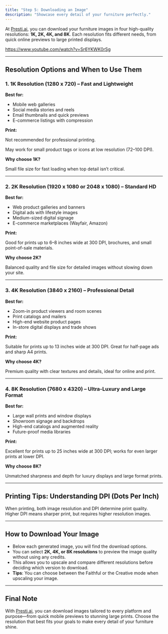 ```yaml
---
title: "Step 5: Downloading an Image"
description: "Showcase every detail of your furniture perfectly."
---
```


At [Presti.ai](http://Presti.ai), you can download your furniture images in four high-quality resolutions: **1K, 2K, 4K, and 8K**. Each resolution fits different needs, from quick online previews to large printed displays.

https://www.youtube.com/watch?v=Sr6YKWK0rSg

---

## Resolution Options and When to Use Them

### 1. 1K Resolution (1280 x 720) – Fast and Lightweight

**Best for:**

- Mobile web galleries
- Social media stories and reels
- Email thumbnails and quick previews
- E-commerce listings with compression

**Print:**

Not recommended for professional printing.

May work for small product tags or icons at low resolution (72–100 DPI).

**Why choose 1K?**

Small file size for fast loading when top detail isn’t critical.

---

### 2. 2K Resolution (1920 x 1080 or 2048 x 1080) – Standard HD

**Best for:**

- Web product galleries and banners
- Digital ads with lifestyle images
- Medium-sized digital signage
- E-commerce marketplaces (Wayfair, Amazon)

**Print:**

Good for prints up to 6–8 inches wide at 300 DPI, brochures, and small point-of-sale materials.

**Why choose 2K?**

Balanced quality and file size for detailed images without slowing down your site.

---

### 3. 4K Resolution (3840 x 2160) – Professional Detail

**Best for:**

- Zoom-in product viewers and room scenes
- Print catalogs and mailers
- High-end website product pages
- In-store digital displays and trade shows

**Print:**

Suitable for prints up to 13 inches wide at 300 DPI. Great for half-page ads and sharp A4 prints.

**Why choose 4K?**

Premium quality with clear textures and details, ideal for online and print.

---

### 4. 8K Resolution (7680 x 4320) – Ultra-Luxury and Large Format

**Best for:**

- Large wall prints and window displays
- Showroom signage and backdrops
- High-end catalogs and augmented reality
- Future-proof media libraries

**Print:**

Excellent for prints up to 25 inches wide at 300 DPI; works for even larger prints at lower DPI.

**Why choose 8K?**

Unmatched sharpness and depth for luxury displays and large format prints.

---

## Printing Tips: Understanding DPI (Dots Per Inch)

When printing, both image resolution and DPI determine print quality. Higher DPI means sharper print, but requires higher resolution images.

---

## How to Download Your Image

- Below each generated image, you will find the download options.
- You can select **2K, 4K, or 8K resolutions** to preview the image quality without using any credits.
- This allows you to upscale and compare different resolutions before deciding which version to download.
- **Tips**: You can choose between the Faithful or the Creative mode when upscaling your image.

---

## Final Note

With [Presti.ai](http://Presti.ai), you can download images tailored to every platform and purpose—from quick mobile previews to stunning large prints. Choose the resolution that best fits your goals to make every detail of your furniture shine.